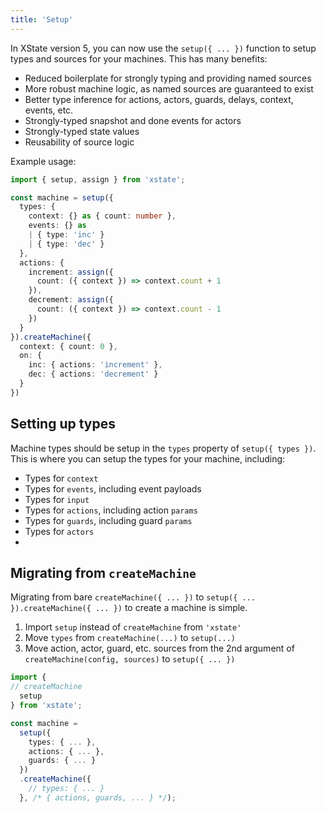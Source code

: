 ```yaml
---
title: 'Setup'
---
```


In XState version 5, you can now use the `setup({ ... })` function to setup types and sources for your machines. This has many benefits:

- Reduced boilerplate for strongly typing and providing named sources
- More robust machine logic, as named sources are guaranteed to exist
- Better type inference for actions, actors, guards, delays, context, events, etc.
- Strongly-typed snapshot and done events for actors
- Strongly-typed state values
- Reusability of source logic

Example usage:

```ts
import { setup, assign } from 'xstate';

const machine = setup({
  types: {
    context: {} as { count: number },
    events: {} as 
    | { type: 'inc' }
    | { type: 'dec' }
  },
  actions: {
    increment: assign({
      count: ({ context }) => context.count + 1
    }),
    decrement: assign({
      count: ({ context }) => context.count - 1
    })
  }
}).createMachine({
  context: { count: 0 },
  on: {
    inc: { actions: 'increment' },
    dec: { actions: 'decrement' }
  }
})
```

## Setting up types

Machine types should be setup in the `types` property of `setup({ types })`. This is where you can setup the types for your machine, including:

- Types for `context`
- Types for `events`, including event payloads
- Types for `input`
- Types for `actions`, including action `params`
- Types for `guards`, including guard `params`
- Types for `actors`
- 

## Migrating from `createMachine`

Migrating from bare `createMachine({ ... })` to `setup({ ... }).createMachine({ ... })` to create a machine is simple.

1. Import `setup` instead of `createMachine` from `'xstate'`
1. Move `types` from `createMachine(...)` to `setup(...)`
1. Move action, actor, guard, etc. sources from the 2nd argument of `createMachine(config, sources)` to `setup({ ... })`

```ts
import {
// createMachine
  setup
} from 'xstate';

const machine =
  setup({
    types: { ... },
    actions: { ... },
    guards: { ... }
  })
  .createMachine({
    // types: { ... }
  }, /* { actions, guards, ... } */);
```
